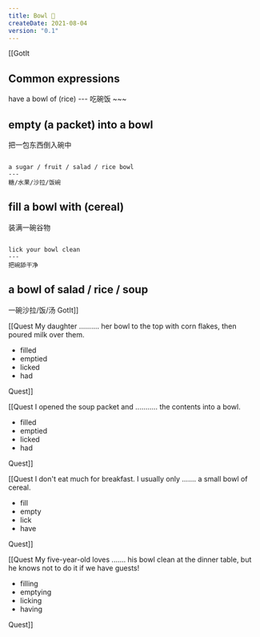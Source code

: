 ```yaml
---
title: Bowl 🥣
createDate: 2021-08-04
version: "0.1"
---
```


[[GotIt
## Common expressions
<FlashcardList>
have a bowl of (rice)
---
吃碗饭
~~~

empty (a packet) into a bowl
---
把一包东西倒入碗中
~~~

a sugar / fruit / salad / rice bowl
---
糖/水果/沙拉/饭碗
~~~

fill a bowl with (cereal)
---
装满一碗谷物
~~~

lick your bowl clean
---
把碗舔干净
~~~

a bowl of salad / rice / soup
---
一碗沙拉/饭/汤
</FlashcardList>
GotIt]]

[[Quest
My daughter .......... her bowl to the top with corn flakes, then poured milk over them. 
<MCQuest totalAttempts="1" correct="A">
* filled
* emptied
* licked
* had
</MCQuest>
Quest]]

[[Quest
I opened the soup packet and ........... the contents into a bowl.
<MCQuest totalAttempts="1" correct="B">
* filled
* emptied
* licked
* had
</MCQuest>
Quest]]

[[Quest
I don't eat much for breakfast. I usually only ....... a small bowl of cereal.
<MCQuest totalAttempts="1" correct="D">
* fill
* empty
* lick
* have
</MCQuest>
Quest]]

[[Quest
My five-year-old loves ....... his bowl clean at the dinner table, but he knows not to do it if we have guests!
<MCQuest totalAttempts="1" correct="C">
* filling
* emptying
* licking
* having
</MCQuest>
Quest]]
